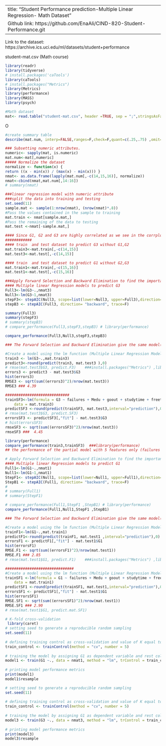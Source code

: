 

---
title: "Student Performance prediction-Multiple Linear Regression- Math Dataset"
Github link: https://github.com/EnaAli/CIND-820-Student-Performance.git
---
Link to the dataset: https://archive.ics.uci.edu/ml/datasets/student+performance

student-mat.csv (Math course) 

```{r}
library(readr)
library(tidyverse)
# install.packages('caTools')
library(caTools)
# install.packages("Metrics")
library(Metrics)
library(performance)
library(MASS)
library(psych) 
```


```{r}
#Math dataset
mat<- read.table("student-mat.csv", header =TRUE, sep = ";",stringsAsFactors = T)
```
O
```{r}
#create summary table
describe(mat.num, interp=FALSE,ranges=F,check=F,quant=c(.25,.75) ,omit=T,data=NULL) #library(psych)

```


```{r}
### Subsetting numeric attributes.
numeric<- sapply(mat, is.numeric) 
mat.num<-mat[,numeric]
##### Normalize the dataset
normalize <- function(x) {
return ((x - min(x)) / (max(x) - min(x))) }
nmat<- as.data.frame(lapply(mat.num[,-c(14,15,16)], normalize))
nmat<-cbind(nmat,mat.num[,14:16])
# summary(nmat)

```

```{r}

###linear regression model with numeric attribute  
###split the data into training and testing 
set.seed(11)
sample.mat <- sample(1:nrow(nmat), (nrow(nmat)*.8))
#Pass the values contained in the sample to training
mat.train <- nmat[sample.mat,]
#Pass the remaining of the data to testing
mat.test <-nmat[-sample.mat,]
```


```{r}
#### Since G1, G2 and G3 are highly correlated as we see in the corrplot, we are not using G1 and G2 in predicting G3.
############
#### train  and test dataset to predict G3 without G1,G2
mat.train3<-mat.train[,-c(14,15)]
mat.test3<-mat.test[,-c(14,15)]

#### train  and test dataset to predict G1 without G2,G3
mat.train1<-mat.train[,-c(15,16)]
mat.test1<-mat.test[,-c(15,16)]
```

```{r}

###Apply Forward Selection and Backward Elimination to find the important attributes.
#### Multiple linear Regression models to predict G3
Full3<-lm(G3~.,nmat3)
Null3<-lm(G3~1,nmat3)
stepF3<- stepAIC(Null3, scope=list(lower=Null3, upper=Full3),direction= "forward", trace=F) ##library(MASS)
stepB3 <- stepAIC(Full3, direction= "backward", trace=F)                                    

summary(Full3)
summary(stepF3)
# summary(stepB3)
# compare_performance(Full3,stepF3,stepB3) # library(performance)

compare_performance(Full3,Null3,stepF3,stepB3)

### The Forward Selection and Backward Elimination give the same model(lm(formula = G1 ~ Medu + failures + freetime + goout, data = mat.num)) with AIC=2264 compared to 2273 for the full model since the lower value of AIC is better model, the same values were for normalized data.
```
```{r}
#Create a model using the lm function (Multiple Linear Regression Model) using train dataset to predict G3.
train3 <- lm(G3~.,mat.train3)
predict3<-round(predict(train3, mat.test3 ),0)
# rmse(mat.test3$G3, predict.F3)    ###install.packages("Metrics") ,library(Metrics)
errors3 <- predict3 - mat.test3$G3
hist(errors3)
RMSE3 <- sqrt(sum((errors3)^2)/nrow(mat.test3))
RMSE3 ### 4.39
```


```{r}
#############################
trainSF3<-lm(formula = G3 ~ failures + Medu + goout + studytime + freetime, 
    data = mat.train3)
predictSF3 <-round(predict(trainSF3, mat.test3,interval="prediction"),0)
# rmse(mat.test3$G3, predict.SF3)
errorsSF3 <- predictSF3[,"fit"] - mat.test3$G3
# hist(errorsSF3)
rmseSF3 <- sqrt(sum((errorsSF3)^2)/nrow(mat.test3))
rmseSF3 ###  4.45
```


```{r}
library(performance)
compare_performance(train3,trainSF3)  ###library(performance)
## the performance of the partial model with 5 features only (failures + Medu + goout + studytime + freetime) is almost the same as the full model
```


```{r}
# Apply Forward Selection and Backward Elimination to find the important attributes.
#### Multiple linear Regression models to predict G1
Full1<-lm(G1~.,nmat1)
Null1<-lm(G1~1,nmat1)
StepF1<- stepAIC(Null1, scope=list(lower=Null1, upper=Full1),direction= "forward", trace=F) ##library(MASS)
StepB1 <- stepAIC(Full1, direction= "backward", trace=F)                                    ##library(MASS)
# 
# summary(Full1)
# summary(StepF1)

# compare_performance(Full1,StepF1 ,StepB1) # library(performance)
compare_performance(Full1,Null1,StepF1 ,StepB1)

### The Forward Selection and Backward Elimination give the same model(lm(formula = G1 ~ Medu + failures + freetime + goout, data = mat.num)) with AIC=2008 compared to 2019 for the full model since the lower value of AIC is better model, the same values were for normalized data.
```

```{r}
#Create a model using the lm function (Multiple Linear Regression Model) using full attributes.
trainF1<-lm(G1~.,mat.train1)
predictF1<-round(predict(trainF1, mat.test1 ,interval="prediction"),0)
errorsF1 <- predictF1[,"fit"] - mat.test1$G1
hist(errorsF1)
RMSE.F1 <- sqrt(sum((errorsF1)^2)/nrow(mat.test1))
RMSE.F1 ### 2.85
# rmse(mat.test1$G1, predict.F1)    ###install.packages("Metrics") ,library(Metrics)
```


```{r}
###############################
#Create a model using the lm function (Multiple Linear Regression Model) using 5 attributes.
trainSF1 <-lm(formula = G1 ~ failures + Medu + goout + studytime + freetime, 
    data = mat.train1)
predictSF1 <-round(predict(trainSF1, mat.test1,interval="prediction"),0)
errorsSF1 <- predictSF1[,"fit"] - mat.test1$G1
hist(errorsSF1)
RMSE.SF1 <- sqrt(sum((errorsSF1)^2)/nrow(mat.test1))
RMSE.SF1 ### 2.90
# rmse(mat.test1$G1, predict.mat.SF1)
```
```{r}
# K-fold cross-validation
 library(caret)
# setting seed to generate a reproducible random sampling
set.seed(11)
 
# defining training control as cross-validation and value of K equal to 5
train_control <- trainControl(method = "cv", number = 5)
 
# training the model by assigning G1 as dependent variable and rest column as independent variable
model1 <- train(G1 ~., data = nmat1, method = "lm", trControl = train_control)
 
# printing model performance metrics
print(model1)
model1$resample
```

```{r}
# setting seed to generate a reproducible random sampling
set.seed(11)
 
# defining training control as cross-validation and value of K equal to 5
train_control <- trainControl(method = "cv", number = 5)
 
# training the model by assigning G1 as dependent variable and rest column as independent variable
model3 <- train(G3 ~., data = nmat3, method = "lm", trControl = train_control)
 
# printing model performance metrics
print(model3)
model3$resample
```


